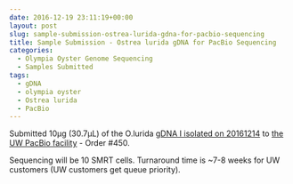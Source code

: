 ```yaml
---
date: 2016-12-19 23:11:19+00:00
layout: post
slug: sample-submission-ostrea-lurida-gdna-for-pacbio-sequencing
title: Sample Submission - Ostrea lurida gDNA for PacBio Sequencing
categories:
  - Olympia Oyster Genome Sequencing
  - Samples Submitted
tags:
  - gDNA
  - olympia oyster
  - Ostrea lurida
  - PacBio
---
```


Submitted 10μg (30.7μL) of the O.lurida [gDNA I isolated on 20161214](https://robertslab.github.io/sams-notebook/2016/12/14/dna-isolation-ostrea-lurida-dna-for-pacbio-sequencing.html) to [the UW PacBio facility](https://pacbio.gs.washington.edu/) - Order #450.

Sequencing will be 10 SMRT cells. Turnaround time is ~7-8 weeks for UW customers (UW customers get queue priority).
